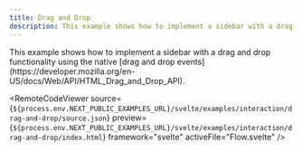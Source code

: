 ```yaml
---
title: Drag and Drop
description: This example shows how to implement a sidebar with a drag and drop functionality.
---
```



<ExampleLayout>
This example shows how to implement a sidebar with a drag and drop functionality using the native [drag and drop events](https://developer.mozilla.org/en-US/docs/Web/API/HTML_Drag_and_Drop_API).

<RemoteCodeViewer
  source={`${process.env.NEXT_PUBLIC_EXAMPLES_URL}/svelte/examples/interaction/drag-and-drop/source.json`}
  preview={`${process.env.NEXT_PUBLIC_EXAMPLES_URL}/svelte/examples/interaction/drag-and-drop/index.html`}
  framework="svelte"
  activeFile="Flow.svelte"
/>
</ExampleLayout>
